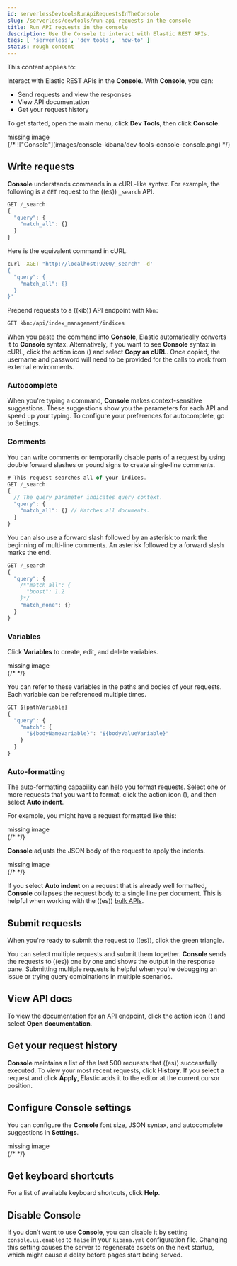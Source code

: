 ```yaml
---
id: serverlessDevtoolsRunApiRequestsInTheConsole
slug: /serverless/devtools/run-api-requests-in-the-console
title: Run API requests in the console
description: Use the Console to interact with Elastic REST APIs.
tags: [ 'serverless', 'dev tools', 'how-to' ]
status: rough content
---
```



<RoughContent />

This content applies to: <DocBadge template="elasticsearch" slug="/serverless/elasticsearch/what-is-elasticsearch-serverless" /> <DocBadge template="observability" slug="/serverless/observability/what-is-observability-serverless" /> <DocBadge template="security" slug="/serverless/security/what-is-security-serverless" /> 

<div id="console-kibana"></div>

Interact with Elastic REST APIs in the **Console**. With **Console**, you can:

* Send requests and view the responses
* View API documentation
* Get your request history

To get started, open the main menu, click **Dev Tools**, then click **Console**.

<div style={{ backgroundColor: "#F1F4FA", width: "100%", height: "250px", textAlign: "center", paddingTop: "110px", marginBottom: "20px" }}><DocIcon type="image" title="missing image"/> missing image</div>
{/* !["Console"](images/console-kibana/dev-tools-console-console.png) */}

<div id="console-api"></div>

## Write requests

**Console** understands commands in a cURL-like syntax.
For example, the following is a `GET` request to the ((es)) `_search` API.

```js
GET /_search
{
  "query": {
    "match_all": {}
  }
}
```

Here is the equivalent command in cURL:

```bash
curl -XGET "http://localhost:9200/_search" -d'
{
  "query": {
    "match_all": {}
  }
}'
```

Prepend requests to a ((kib)) API endpoint with `kbn:`

```bash
GET kbn:/api/index_management/indices
```

When you paste the command into **Console**, Elastic automatically converts it
to **Console** syntax.  Alternatively, if you want to see **Console** syntax in cURL,
click the action icon (<DocIcon type="wrench" title="Wrench" />) and select **Copy as cURL**.
Once copied, the username and password will need to be provided
for the calls to work from external environments.

<div id="console-autocomplete"></div>

### Autocomplete

When you're typing a command, **Console** makes context-sensitive suggestions.
These suggestions show you the parameters for each API and speed up your typing.
To configure your preferences for autocomplete, go to
<DocLink id="serverlessDevtoolsRunApiRequestsInTheConsole" section="configure-console-settings">Settings</DocLink>.

<div id="console-comments"></div>

### Comments

You can write comments or temporarily disable parts of a request by using double forward slashes
or pound signs to create single-line comments.

```js
# This request searches all of your indices.
GET /_search
{
  // The query parameter indicates query context.
  "query": {
    "match_all": {} // Matches all documents.
  }
}
```

You can also use a forward slash followed by an asterisk to mark the beginning of multi-line
comments. An asterisk followed by a forward slash marks the end.

```js
GET /_search
{
  "query": {
    /*"match_all": {
      "boost": 1.2
    }*/
    "match_none": {}
  }
}
```

<div id="console-variables"></div>

### Variables

Click **Variables** to create, edit, and delete variables.

<div style={{ backgroundColor: "#F1F4FA", width: "100%", height: "250px", textAlign: "center", paddingTop: "110px", marginBottom: "20px" }}><DocIcon type="image" title="missing image"/> missing image</div>
{/* <DocImage size="l" url="images/console-kibana/dev-tools-console-variables.png" alt="'Variables'" /> */}

You can refer to these variables in the paths and bodies of your requests.
Each variable can be referenced multiple times.

```js
GET ${pathVariable}
{
  "query": {
    "match": {
      "${bodyNameVariable}": "${bodyValueVariable}"
    }
  }
}
```

<div id="auto-formatting"></div>

### Auto-formatting

The auto-formatting
capability can help you format requests. Select one or more requests that you
want to format, click the action icon (<DocIcon type="wrench" title="Wrench" />),
and then select **Auto indent**.

For example, you might have a request formatted like this:

<div style={{ backgroundColor: "#F1F4FA", width: "100%", height: "250px", textAlign: "center", paddingTop: "110px", marginBottom: "20px" }}><DocIcon type="image" title="missing image"/> missing image</div>
{/* <DocImage size="xl" url="images/console-kibana/dev-tools-console-unformatted-request.png" alt="'Unformatted request'" /> */}

**Console** adjusts the JSON body of the request to apply the indents.

<div style={{ backgroundColor: "#F1F4FA", width: "100%", height: "250px", textAlign: "center", paddingTop: "110px", marginBottom: "20px" }}><DocIcon type="image" title="missing image"/> missing image</div>
{/* <DocImage size="xl" url="images/console-kibana/dev-tools-console-formatted-request.png" alt="'Formatted request'" /> */}

If you select **Auto indent** on a request that is already well formatted,
**Console** collapses the request body to a single line per document.
This is helpful when working with the ((es)) [bulk APIs](((ref))/docs-bulk.html).

<div id="console-request"></div>

## Submit requests

When you're ready to submit the request to ((es)), click the green triangle.

You can select multiple requests and submit them together.
**Console** sends the requests to ((es)) one by one and shows the output
in the response pane. Submitting multiple requests is helpful
when you're debugging an issue or trying query
combinations in multiple scenarios.

<div id="console-view-api"></div>

## View API docs

To view the documentation for an API endpoint, click
the action icon (<DocIcon type="wrench" title="Wrench" />) and select
**Open documentation**.

<div id="console-history"></div>

## Get your request history

**Console** maintains a list of the last 500 requests that ((es)) successfully executed.
To view your most recent requests, click **History**. If you select a request
and click **Apply**, Elastic adds it to the editor at the current cursor position.

<div id="configuring-console"></div>

## Configure Console settings

You can configure the **Console** font size, JSON syntax,
and autocomplete suggestions in **Settings**.

<div style={{ backgroundColor: "#F1F4FA", width: "100%", height: "250px", textAlign: "center", paddingTop: "110px", marginBottom: "20px" }}><DocIcon type="image" title="missing image"/> missing image</div>
{/* <DocImage size="l" url="images/console-kibana/dev-tools-console-console-settings.png" alt="'Console Settings'" /> */}

<div id="keyboard-shortcuts"></div>

## Get keyboard shortcuts

For a list of available keyboard
shortcuts, click **Help**.

<div id="console-settings"></div>

## Disable Console

If you don’t want to use **Console**, you can disable it by setting `console.ui.enabled`
to `false` in your `kibana.yml` configuration file. Changing this setting
causes the server to regenerate assets on the next startup,
which might cause a delay before pages start being served.
